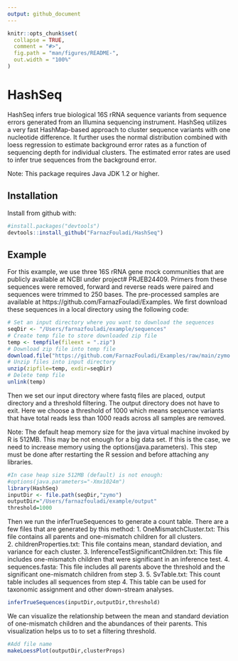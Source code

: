 ```yaml
---
output: github_document
---
```


<!-- README.md is generated from README.Rmd. Please edit that file -->

```r
knitr::opts_chunk$set(
  collapse = TRUE,
  comment = "#>",
  fig.path = "man/figures/README-",
  out.width = "100%"
)
```

# HashSeq

<!-- badges: start -->
<!-- badges: end -->

HashSeq infers true biological 16S rRNA sequence variants from sequence errors generated from an Illumina sequencing instrument. HashSeq utilizes a very fast HashMap-based approach to cluster sequence variants with one nucleotide difference. It further uses the normal distribution combined with loess regression to estimate background error rates as a function of sequencing depth for individual clusters. The estimated error rates are used to infer true sequences from the background error.

Note: This package requires Java JDK 1.2 or higher. 


## Installation

Install from github with:

``` r
#install.packages("devtools")
devtools::install_github("FarnazFouladi/HashSeq")
```
## Example

For this example, we use three 16S rRNA gene mock communities  that are publicly available at NCBI under project# PRJEB24409. Primers from these sequences were removed, forward and reverse reads were paired and sequences were trimmed to 250 bases. The pre-processed samples are available at https://github.com/FarnazFouladi/Examples. We first download these sequences in a local directory using the following code:

```r
# Set an input directory where you want to download the sequences
seqDir <- "/Users/farnazfouladi/example/sequences"
# Create temp file to store downloaded zip file
temp <- tempfile(fileext = ".zip")
# Download zip file into temp file
download.file("https://github.com/FarnazFouladi/Examples/raw/main/zymo.zip",temp)
# Unzip files into input directory
unzip(zipfile=temp, exdir=seqDir)
# Delete temp file
unlink(temp)
```

Then we set our input directory where fastq files are placed, output directory and a threshold filtering. The output directory does not have to exit. Here we choose a threshold of 1000 which means sequence variants that have total reads less than 1000 reads across all samples are removed.

Note: The default heap memory size for the java virtual machine invoked by R is 512MB. This may be not enough for a big data set. If this is the case, we need to increase memory using the options(java.parameters). This step must be done after restarting the R session and before attaching any libraries. 

```r
#In case heap size 512MB (default) is not enough:
#options(java.parameters="-Xmx1024m")
library(HashSeq)
inputDir <- file.path(seqDir,"zymo")
outputDir="/Users/farnazfouladi/example/output"
threshold=1000
```

Then we run the inferTrueSequences to generate a count table.
There are a few files that are generated by this method:
1. OneMismatchCluster.txt: This file contains all parents and one-mismatch children for all clusters.   
2. childrenProperties.txt: This file contains mean, standard deviation, and variance for each cluster.
3. InferenceTestSignificantChildren.txt: This file includes one-mismatch children that were significant in an inference test. 
4. sequences.fasta: This file includes all parents above the threshold and the significant one-mismatch children from step 3.
5. SvTable.txt: This count table includes all sequences from step 4. This table can be used for taxonomic assignment and other down-stream analyses.


```r
inferTrueSequences(inputDir,outputDir,threshold)
```
We can visualize the relationship between the mean and standard deviation of one-mismatch children and the abundances of their parents. This visualization helps us to to set a filtering threshold.

```r
#Add file name
makeLoessPlot(outputDir,clusterProps)
```


